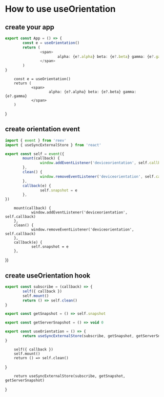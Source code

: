 # How to use useOrientation

## create your app

```ts
export const App = () => {
        const e = useOrientation()
        return (
                <span>
                        alpha: {e?.alpha} beta: {e?.beta} gamma: {e?.gamma}
                </span>
        )
}
```

        const e = useOrientation()
        return (
                <span>
                        alpha: {e?.alpha} beta: {e?.beta} gamma: {e?.gamma}
                </span>
        )
}

<App />

## create orientation event

```ts
import { event } from 'reev'
import { useSyncExternalStore } from 'react'

export const self = event({
        mount(callback) {
                window.addEventListener('deviceorientation', self.callback)
        },
        clean() {
                window.removeEventListener('deviceorientation', self.callback)
        },
        callback(e) {
                self.snapshot = e
        },
})
```


        mount(callback) {
                window.addEventListener('deviceorientation', self.callback)
        },
        clean() {
                window.removeEventListener('deviceorientation', self.callback)
        },
        callback(e) {
                self.snapshot = e
        },
})

## create useOrientation hook

```ts
export const subscribe = (callback) => {
        self({ callback })
        self.mount()
        return () => self.clean()
}

export const getSnapshot = () => self.snapshot

export const getServerSnapshot = () => void 0

export const useOrientation = () => {
        return useSyncExternalStore(subscribe, getSnapshot, getServerSnapshot)
}
```

        self({ callback })
        self.mount()
        return () => self.clean()
}



        return useSyncExternalStore(subscribe, getSnapshot, getServerSnapshot)
}
